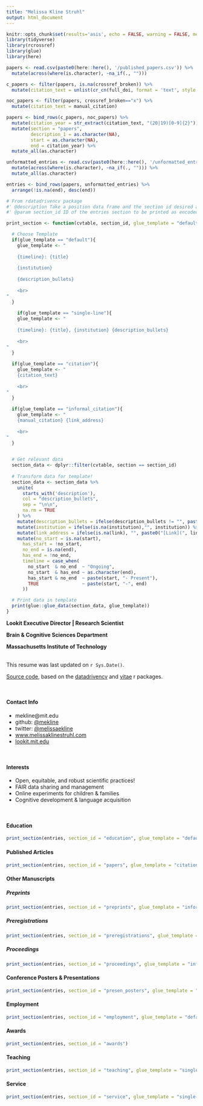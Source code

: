 ```yaml
---
title: "Melissa Kline Struhl"
output: html_document
---
```




```r
knitr::opts_chunk$set(results='asis', echo = FALSE, warning = FALSE, message = FALSE)
library(tidyverse)
library(rcrossref)
library(glue)
library(here)
```

```r
papers <- read.csv(paste0(here::here(), '/published_papers.csv')) %>%
  mutate(across(where(is.character), ~na_if(., "")))

c_papers <- filter(papers, is.na(crossref_broken)) %>%
  mutate(citation_text = unlist(cr_cn(full_doi, format = 'text', style = "apa")))

noc_papers <- filter(papers, crossref_broken=="x") %>%
  mutate(citation_text = manual_citation)

papers <- bind_rows(c_papers, noc_papers) %>%
  mutate(citation_year = str_extract(citation_text, "(20|19)[0-9]{2}")) %>%
  mutate(section = "papers",
         description_1 = as.character(NA),
         start = as.character(NA),
         end = citation_year) %>%
  mutate_all(as.character)
```

```r
unformatted_entries <- read.csv(paste0(here::here(), '/unformatted_entries.csv')) %>%
  mutate(across(where(is.character), ~na_if(., ""))) %>%
  mutate_all(as.character)
```

```r
entries <- bind_rows(papers, unformatted_entries) %>%
  arrange(!is.na(end), desc(end))
```

```r
# From rdatadrivencv package
#' @description Take a position data frame and the section id desired and prints the section to markdown.
#' @param section_id ID of the entries section to be printed as encoded by the `section` column of the `entries` table

print_section <- function(cvtable, section_id, glue_template = "default"){

  # Choose Template
  if(glue_template == "default"){
    glue_template <- "
    
    {timeline}: {title}
    
    {institution}
    
    {description_bullets}
    
    <br>
"
  }
  
    if(glue_template == "single-line"){
    glue_template <- "
    
    {timeline}: {title}, {institution} {description_bullets}
    
    <br>
"
  }
  
  if(glue_template == "citation"){
    glue_template <- "
    {citation_text}
    
    <br>
"  
  }
  
  if(glue_template == "informal_citation"){
    glue_template <- "
    {manual_citation} {link_address}
    
    <br>
"  
  }
  

  # Get relevant data
  section_data <- dplyr::filter(cvtable, section == section_id)
  
  # Transform data for template!
  section_data <- section_data %>%
    unite(
      starts_with('description'),
      col = "description_bullets",
      sep = "\n\n",
      na.rm = TRUE
    ) %>%
    mutate(description_bullets = ifelse(description_bullets != "", paste0("", description_bullets), "\n")) %>%
    mutate(institution = ifelse(is.na(institution),"", institution)) %>%
    mutate(link_address = ifelse(is.na(link), "", paste0("[Link](", link, ")"))) %>%
    mutate(no_start = is.na(start),
      has_start = !no_start,
      no_end = is.na(end),
      has_end = !no_end,
      timeline = case_when(
        no_start  & no_end  ~ "Ongoing",
        no_start  & has_end ~ as.character(end),
        has_start & no_end  ~ paste(start, "- Present"),
        TRUE                ~ paste(start, "-", end)
      ))

  # Print data in template
  print(glue::glue_data(section_data, glue_template))
}
```

**Lookit Executive Director | Research Scientist**

**Brain & Cognitive Sciences Department**

**Massachusetts Institute of Technology**

<br>
This resume was last updated on `r Sys.Date()`.

[Source code](https://github.com/mekline/mekline-cv), based on the [datadrivencv](https://github.com/nstrayer/datadrivencv) and [vitae](https://cran.r-project.org/web/packages/vitae/index.html) r packages.

<br>

#### Contact Info 

- mekline@mit.edu
- github: [@mekline](https://github.com/mekline)
- twitter: [@melissaekline](https://twitter.com/melissaekline)
- [www.melissaklinestruhl.com](www.melissaklinestruhl.com)
- [lookit.mit.edu](https://lookit.mit.edu/)

<br>

#### Interests

- Open, equitable, and robust scientific practices!
- FAIR data sharing and management
- Online experiments for children & families
- Cognitive development & language acquisition

<br>

#### Education

```r
print_section(entries, section_id = "education", glue_template = "default")
```

#### Published Articles 

```r
print_section(entries, section_id = "papers", glue_template = "citation")
```

#### Other Manuscripts 

##### Preprints

```r
print_section(entries, section_id = "preprints", glue_template = "informal_citation")
```

##### Preregistrations

```r
print_section(entries, section_id = "preregistrations", glue_template = "informal_citation")
```

##### Proceedings

```r
print_section(entries, section_id = "proceedings", glue_template = "informal_citation")
```

#### Conference Posters & Presentations 
```r
print_section(entries, section_id = "presen_posters", glue_template = "informal_citation")
```


#### Employment 

```r
print_section(entries, section_id = "employment", glue_template = "default")
```


#### Awards 
```r
print_section(entries, section_id = "awards")
```

#### Teaching 
```r
print_section(entries, section_id = "teaching", glue_template = "single-line")
```

#### Service
```r
print_section(entries, section_id = "service", glue_template = "single-line")
```



